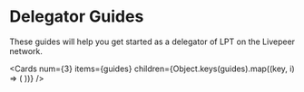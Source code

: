 
# Delegator Guides

These guides will help you get started as a delegator of LPT on the Livepeer network.

<Cards
  num={3}
  items={guides}
  children={Object.keys(guides).map((key, i) => (
    <Card
      key={i}
      title={guides[key].title}
      description={guides[key].description}
      icon={guides[key].icon}
      href={guides[key].href}
    />
  ))}
/>
